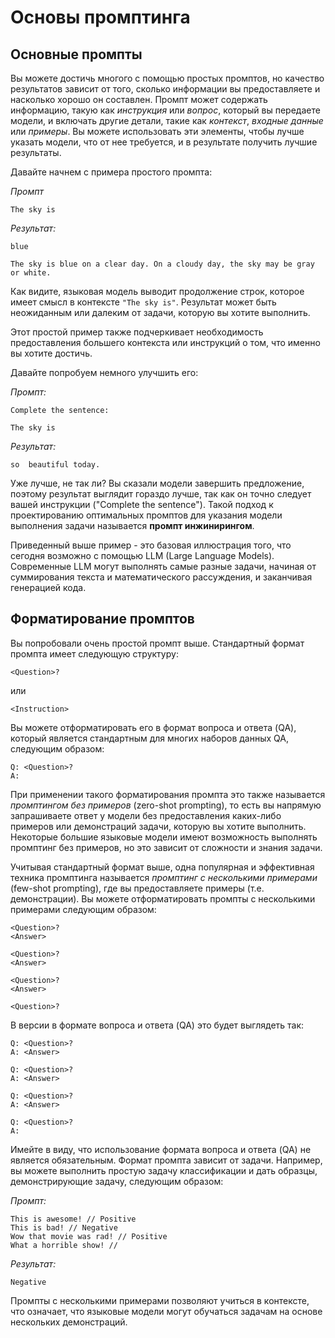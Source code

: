 # Основы промптинга

## Основные промпты

Вы можете достичь многого с помощью простых промптов, но качество результатов зависит от того, сколько информации вы предоставляете и насколько хорошо он составлен. Промпт может содержать информацию, такую как *инструкция* или *вопрос*, который вы передаете модели, и включать другие детали, такие как *контекст*, *входные данные* или *примеры*. Вы можете использовать эти элементы, чтобы лучше указать модели, что от нее требуется, и в результате получить лучшие результаты.

Давайте начнем с примера простого промпта:

*Промпт*
```
The sky is
```

*Результат:*
```
blue

The sky is blue on a clear day. On a cloudy day, the sky may be gray or white.
```

Как видите, языковая модель выводит продолжение строк, которое имеет смысл в контексте `"The sky is"`. Результат может быть неожиданным или далеким от задачи, которую вы хотите выполнить.

Этот простой пример также подчеркивает необходимость предоставления большего контекста или инструкций о том, что именно вы хотите достичь.

Давайте попробуем немного улучшить его:

*Промпт:*
```
Complete the sentence: 

The sky is
```

*Результат:*

```
so  beautiful today.
```

Уже лучше, не так ли? Вы сказали модели завершить предложение, поэтому результат выглядит гораздо лучше, так как он точно следует вашей инструкции ("Complete the sentence"). Такой подход к проектированию оптимальных промптов для указания модели выполнения задачи называется **промпт инжинирингом**.

Приведенный выше пример - это базовая иллюстрация того, что сегодня возможно с помощью LLM (Large Language Models). Современные LLM могут выполнять самые разные задачи, начиная от суммирования текста и математического рассуждения, и заканчивая генерацией кода.

## Форматирование промптов

Вы попробовали очень простой промпт выше. Стандартный формат промпта имеет следующую структуру:

```
<Question>?
```

или

```
<Instruction>
```
 
Вы можете отформатировать его в формат вопроса и ответа (QA), который является стандартным для многих наборов данных QA, следующим образом:

```
Q: <Question>?
A: 
```

При применении такого форматирования промпта это также называется *промптингом без примеров* (zero-shot prompting), то есть вы напрямую запрашиваете ответ у модели без предоставления каких-либо примеров или демонстраций задачи, которую вы хотите выполнить. Некоторые большие языковые модели имеют возможность выполнять промптинг без примеров, но это зависит от сложности и знания задачи.

Учитывая стандартный формат выше, одна популярная и эффективная техника промптинга называется *промптинг с несколькими примерами* (few-shot prompting), где вы предоставляете примеры (т.е. демонстрации). Вы можете отформатировать промпты с несколькими примерами следующим образом:

```
<Question>?
<Answer>

<Question>?
<Answer>

<Question>?
<Answer>

<Question>?

```

В версии в формате вопроса и ответа (QA) это будет выглядеть так:

```
Q: <Question>?
A: <Answer>

Q: <Question>?
A: <Answer>

Q: <Question>?
A: <Answer>

Q: <Question>?
A:
```

Имейте в виду, что использование формата вопроса и ответа (QA) не является обязательным. Формат промпта зависит от задачи. Например, вы можете выполнить простую задачу классификации и дать образцы, демонстрирующие задачу, следующим образом:

*Промпт:*
```
This is awesome! // Positive
This is bad! // Negative
Wow that movie was rad! // Positive
What a horrible show! //
```

*Результат:*
```
Negative
```

Промпты с несколькими примерами позволяют учиться в контексте, что означает, что языковые модели могут обучаться задачам на основе нескольких демонстраций.